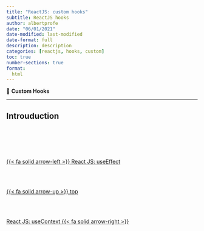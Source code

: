 ```yaml
---
title: "ReactJS: custom hooks"
subtitle: ReactJS hooks
author: albertprofe
date: "06/01/2021"
date-modified: last-modified
date-format: full
description: description
categories: [reactjs, hooks, custom]
toc: true
number-sections: true
format:
  html
---
```


::: {.summary}

📘 **Custom Hooks**



:::

---

## Introuduction


<!--- navLinks -->
<br><br>
<div class=row>
<br>
<div class='column left previous'>
<br>
[{{< fa solid arrow-left >}} React JS: useEffect](/reactjs/hookeffect.qmd)
<br>
</div>
<br>
<div class='column center'>
<br>
[{{< fa solid arrow-up >}} top](#top)
<br>
</div>
<br>
<div class='column right next'>
<br>
[React JS: useContext  {{< fa solid arrow-right >}}](/reactjs/reactjscontext.qmd)
<br>
</div>
<br>
</div>
